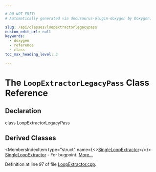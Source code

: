```yaml
---

# DO NOT EDIT!
# Automatically generated via docusaurus-plugin-doxygen by Doxygen.

slug: /api/classes/loopextractorlegacypass
custom_edit_url: null
keywords:
  - doxygen
  - reference
  - class
toc_max_heading_level: 3

---
```





# The `LoopExtractorLegacyPass` Class Reference

<DoxygenPage pluginConfig={pluginConfig}>



## Declaration

<CodeBlock>class LoopExtractorLegacyPass</CodeBlock>

## Derived Classes

<MembersIndex>

<MembersIndexItem
  type="struct"
  name={<><a href="/docs/api/structs/false/singleloopextractor">SingleLoopExtractor</a></>}>
<a href="/docs/api/structs/false/singleloopextractor">SingleLoopExtractor</a> - For bugpoint. <a href="/docs/api/structs/false/singleloopextractor/#details">More...</a>
</MembersIndexItem>

</MembersIndex>


Definition at line 97 of file <a href="/docs/api/files/lib/lib/transforms/lib/transforms/ipo/loopextractor-cpp">LoopExtractor.cpp</a>.

</DoxygenPage>
